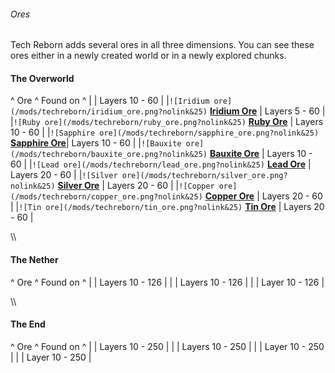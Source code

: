 ###### Ores

Tech Reborn adds several ores in all three dimensions. You can see these
ores either in a newly created world or in a newly explored chunks.

#### The Overworld

\^ Ore \^ Found on \^
\|<Mcitem id="techreborn:galena_ore"/> \| Layers
10 - 60 \|
\|`![Iridium ore](/mods/techreborn/iridium_ore.png?nolink&25)`
**[Iridium Ore](world_generation:ore:iridium "wikilink")** \| Layers
5 - 60 \|
\|`![Ruby ore](/mods/techreborn/ruby_ore.png?nolink&25)`
**[Ruby Ore](world_generation:ore:ruby "wikilink")** \| Layers 10 -
60 \|
\|`![Sapphire ore](/mods/techreborn/sapphire_ore.png?nolink&25)`
**[Sapphire Ore](world_generation:ore:sapphire "wikilink")**\|
Layers 10 - 60 \|
\|`![Bauxite ore](/mods/techreborn/bauxite_ore.png?nolink&25)`
**[Bauxite Ore](world_generation:ore:bauxite "wikilink")** \| Layers
10 - 60 \|
\|`![Lead ore](/mods/techreborn/lead_ore.png?nolink&25)`
**[Lead Ore](world_generation:ore:lead "wikilink")** \| Layers 20 -
60 \|
\|`![Silver ore](/mods/techreborn/silver_ore.png?nolink&25)`
**[Silver Ore](world_generation:ore:silver "wikilink")** \| Layers
20 - 60 \|
\|`![Copper ore](/mods/techreborn/copper_ore.png?nolink&25)`
**[Copper Ore](world_generation:ore:copper "wikilink")** \| Layers
20 - 60 \|
\|`![Tin ore](/mods/techreborn/tin_ore.png?nolink&25)`
**[Tin Ore](world_generation:ore:tin "wikilink")** \| Layers 20 - 60
\|

\\\\

#### The Nether

\^ Ore \^ Found on \^
\|<Mcitem id="techreborn:pyrite_ore"/> \| Layers
10 - 126 \| \|<Mcitem id="techreborn:cinnabar_ore"/>
\| Layers 10 - 126 \|
\|<Mcitem id="techreborn:sphalerite_ore"/> \| Layer
10 - 126 \|

\\\\

#### The End

\^ Ore \^ Found on \^
\|<Mcitem id="techreborn:tungsten_ore"/> \| Layers
10 - 250 \|
\|<Mcitem id="techreborn:sheldonite_ore"/> \| Layers
10 - 250 \| \|<Mcitem id="techreborn:peridot_ore"/>
\| Layer 10 - 250 \|
\|<Mcitem id="techreborn:sodalite_ore"/> \| Layer
10 - 250 \|
